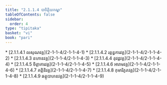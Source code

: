 ```yaml
---
title: "2.1.1.4 បាចិត្តិយកណ្ឌ"
tableOfContents: false
sidebar:
  order: 4
type: "tipitaka"
basket: "vi"
book: "pari"
---
```



<DynamicBreadcrumb />



<TableOfContents book="pari" section="2.1.1.4">
* [2.1.1.4.1 លសុណវគ្គ](2-1-1-4/2-1-1-4-1)
* [2.1.1.4.2 រត្តន្ធការវគ្គ](2-1-1-4/2-1-1-4-2)
* [2.1.1.4.3 នហានវគ្គ](2-1-1-4/2-1-1-4-3)
* [2.1.1.4.4 តុវដ្ដវគ្គ](2-1-1-4/2-1-1-4-4)
* [2.1.1.4.5 ចិត្តាគារវគ្គ](2-1-1-4/2-1-1-4-5)
* [2.1.1.4.6 អារាមវគ្គ](2-1-1-4/2-1-1-4-6)
* [2.1.1.4.7 គព្ភិនិវគ្គ](2-1-1-4/2-1-1-4-7)
* [2.1.1.4.8 កុមារិភូតវគ្គ](2-1-1-4/2-1-1-4-8)
* [2.1.1.4.9 ឆត្តុបាហនវគ្គ](2-1-1-4/2-1-1-4-9)
</TableOfContents>